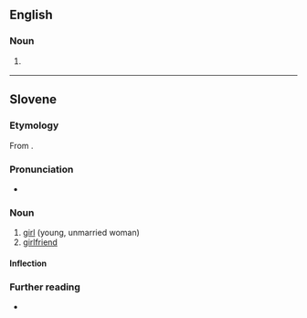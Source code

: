 ==English==

===Noun===
{{en-noun}}

# {{lb|en|art}} {{alternative form of|en|deckle}}

{{Webster 1913}}

----

==Slovene==

===Etymology===
From {{affix|sl|dẹ́kla|-e}}.

===Pronunciation===
* {{sl-IPA|deklȅ}}

===Noun===
{{sl-noun|deklȅ|n|g2=f}}

# [[girl]] (young, unmarried woman)
# [[girlfriend]]

====Inflection====
{{sl-decl-noun-n-t|dekl}}

===Further reading===
* {{R:Fran}}

{{c|sl|Female people}}